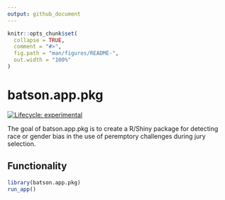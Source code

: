 ```yaml
---
output: github_document
---
```


<!-- README.md is generated from README.Rmd. Please edit that file -->

```r
knitr::opts_chunk$set(
  collapse = TRUE,
  comment = "#>",
  fig.path = "man/figures/README-",
  out.width = "100%"
)
```

# batson.app.pkg

<!-- badges: start -->
[![Lifecycle: experimental](https://img.shields.io/badge/lifecycle-experimental-orange.svg)](https://lifecycle.r-lib.org/articles/stages.html#experimental)
<!-- badges: end -->

The goal of batson.app.pkg is to create a R/Shiny package for detecting race or gender bias in the use of peremptory challenges during jury selection.

<!--

## Installation

You can install the released version of batson.app.pkg from [CRAN](https://CRAN.R-project.org) with:

``` r
install.packages("batson.app.pkg")
```

-->

## Functionality


```r
library(batson.app.pkg)
run_app()
```


